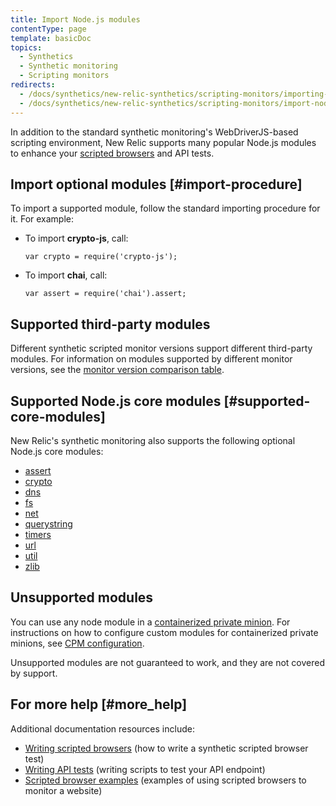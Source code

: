 ```yaml
---
title: Import Node.js modules
contentType: page
template: basicDoc
topics:
  - Synthetics
  - Synthetic monitoring
  - Scripting monitors
redirects:
  - /docs/synthetics/new-relic-synthetics/scripting-monitors/importing-nodejs-modules
  - /docs/synthetics/new-relic-synthetics/scripting-monitors/import-nodejs-modules
---
```


In addition to the standard synthetic monitoring's WebDriverJS-based scripting environment, New Relic supports many popular Node.js modules to enhance your [scripted browsers](/docs/synthetics/new-relic-synthetics/scripting-monitors/writing-scripted-browsers) and API tests.

## Import optional modules [#import-procedure]

To import a supported module, follow the standard importing procedure for it. For example:

* To import **crypto-js**, call:

  ```
  var crypto = require('crypto-js');
  ```
* To import **chai**, call:

  ```
  var assert = require('chai').assert;
  ```

## Supported third-party modules

Different synthetic scripted monitor versions support different third-party modules. For information on modules supported by different monitor versions, see the [monitor version comparison table](https://docs.newrelic.com/docs/synthetics/new-relic-synthetics/scripting-monitors/scripted-monitor-runtime-environment).

## Supported Node.js core modules [#supported-core-modules]

New Relic's synthetic monitoring also supports the following optional Node.js core modules:

* [assert](http://nodejs.org/api/assert.html)
* [crypto](http://nodejs.org/api/crypto.html)
* [dns](https://nodejs.org/api/dns.html)
* [fs](https://nodejs.org/api/fs.html)
* [net](https://nodejs.org/api/net.html)
* [querystring](http://nodejs.org/api/querystring.html)
* [timers](http://nodejs.org/api/timers.html)
* [url](http://nodejs.org/api/url.html)
* [util](http://nodejs.org/api/util.html)
* [zlib](https://nodejs.org/api/zlib.html)

## Unsupported modules

You can use any node module in a [containerized private minion](/docs/synthetics/new-relic-synthetics/private-locations/install-containerized-private-minions-cpms). For instructions on how to configure custom modules for containerized private minions, see [CPM configuration](/docs/synthetics/new-relic-synthetics/private-locations/containerized-private-minion-cpm-configuration#custom-modules).

Unsupported modules are not guaranteed to work, and they are not covered by support.

## For more help [#more_help]

Additional documentation resources include:

* [Writing scripted browsers](/docs/synthetics/new-relic-synthetics/scripting-monitors/writing-scripted-browsers) (how to write a synthetic scripted browser test)
* [Writing API tests](/docs/synthetics/new-relic-synthetics/scripting-monitors/writing-api-tests) (writing scripts to test your API endpoint)
* [Scripted browser examples](/docs/synthetics/new-relic-synthetics/scripting-monitors/scripted-browser-examples) (examples of using scripted browsers to monitor a website)
